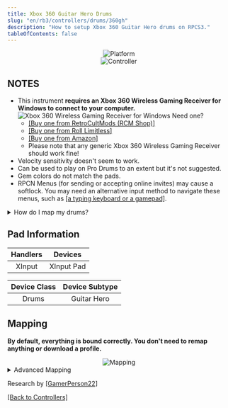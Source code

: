 ```yaml
---
title: Xbox 360 Guitar Hero Drums
slug: "en/rb3/controllers/drums/360gh"
description: "How to setup Xbox 360 Guitar Hero drums on RPCS3."
tableOfContents: false
---
```


<div align="center"><img src="/milohaxguides/assets/instruments/logos/360.png" alt="Platform" title="Platform"></img></div>

<div align="center"><Image src={ghdrmscontroller} alt="Controller" /></div>

## NOTES

* This instrument **requires an Xbox 360 Wireless Gaming Receiver for Windows to connect to your computer.**  
![Xbox 360 Wireless Gaming Receiver for Windows](/milohaxguides/assets/instruments/adapters/360.png "Xbox 360 Wireless Gaming Receiver for Windows")
	Need one?
	* [[Buy one from RetroCultMods (RCM Shop)]](https://shop.retrocultmods.com/products/360-wireless-receiver-for-controllers-guitars-etc)
	* [[Buy one from Roll Limitless]](https://rolllimitless.com/xbox-360-wireless-receiver/)
	* [[Buy one from Amazon]](https://www.amazon.com/dp/B076GZFLR3)
	* Please note that any generic Xbox 360 Wireless Gaming Receiver should work fine!
* Velocity sensitivity doesn't seem to work.
* Can be used to play on Pro Drums to an extent but it's not suggested.
* Gem colors do not match the pads.
* RPCN Menus (for sending or accepting online invites) may cause a softlock. You may need an alternative input method to navigate these menus, such as [[a typing keyboard or a gamepad]](https://rb3pc.milohax.org/ctrls#gamepads).

<details>
<summary>How do I map my drums?</summary>
**Click on the Pads icon at the top of RPCS3**.  
<Image src={rpcs3pad} alt="The Pads menu in RPCS3." />

It’s suggested to create a new configuration by clicking `Add Configuration` at the top right of the `Pads` window.  
This is so you can change configuration profiles in case you want to play other games.  
<Image src={rpcs3padprofadd} alt="The top right of RPCS3's Pads window. 'Add Configuration' is being clicked on by the mouse cursor." />
Follow the instructions and/or match the assignments below.  
<Image src={padlegend} alt="The instrument page being used as a as a mapping reference for RPCS3." /></details>

## Pad Information

| Handlers | Devices |
|:--------:|:-------:|
| XInput | XInput Pad |

| Device Class | Device Subtype |
|:------------:|:--------------:|
| Drums | Guitar Hero |

## Mapping

**By default, everything is bound correctly. You don't need to remap anything or download a profile.**

<div align="center"><Image src={drms360ghmapping} alt="Mapping" /></div>

<details>
<summary>Advanced Mapping</summary>

### Bindings:

| **RPCS3** | **Drums** |
|:---:|:---:|
| Cross | ![Green Pad](/milohaxguides/assets/instruments/buttons/drums/gh/gp.png "Green Pad") |
| Circle | ![Red Pad](/milohaxguides/assets/instruments/buttons/drums/gh/rp.png "Red Pad") |
| Square | ![Blue Pad](/milohaxguides/assets/instruments/buttons/drums/gh/bp.png "Blue Pad") |
| Triangle | ![Yellow Cymbal](/milohaxguides/assets/instruments/buttons/drums/gh/yc.png "Yellow Cymbal") |
| R1  | ![Orange Cymbal](/milohaxguides/assets/instruments/buttons/drums/gh/oc.png "Orange Cymbal") |
| L1  | ![Foot Pedal](/milohaxguides/assets/instruments/buttons/drums/gh/kp.png "Foot Pedal") |
| Cross | ![A Button](/milohaxguides/assets/instruments/buttons/360/a.png "A Button") |
| Circle | ![B Button](/milohaxguides/assets/instruments/buttons/360/b.png "B Button") |
| Square | ![X Button](/milohaxguides/assets/instruments/buttons/360/x.png "X Button") |
| Triangle | ![Y Button](/milohaxguides/assets/instruments/buttons/360/y.png "Y Button") |
| D-Pad | ![D-Pad](/milohaxguides/assets/instruments/buttons/xbox/dp.png "D-Pad") |
| Left Stick | ![Left Stick](/milohaxguides/assets/instruments/buttons/360/ls.png "Left Stick") |
| Start | ![Start Button](/milohaxguides/assets/instruments/buttons/360/start.png "Start Button") |
| Select | ![Back Button](/milohaxguides/assets/instruments/buttons/360/back.png "Back Button") |
| PS Button | ![Home](/milohaxguides/assets/instruments/buttons/360/home.png "Home") |
</details>

Research by [[GamerPerson22]](https://www.youtube.com/channel/UCC5SlXPlnlGwBG7w6mvfx8g)

[[Back to Controllers]](https://rb3pc.milohax.org/ctrls#instrument-list)
